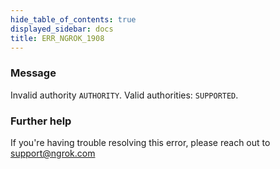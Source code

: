 ```yaml
---
hide_table_of_contents: true
displayed_sidebar: docs
title: ERR_NGROK_1908
---
```


### Message

Invalid authority `AUTHORITY`. Valid authorities: `SUPPORTED`.

<ErrorDetails />

### Further help

If you're having trouble resolving this error, please reach out to [support@ngrok.com](mailto:support@ngrok.com?subject=Help%20with%20ERR_NGROK_1908)
